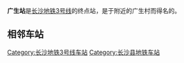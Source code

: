 {{Unreferenced|time=2021-05-11T04:48:55+00:00}}
{{Station Infobox
|Station Name= 广生
|Engname = Guangshen
|linecolour = #{{长沙地铁标志色|M3}}
|Image       =
|ImageTitle  =
|Number      =
|Location    =[[湖南省|湖南省]][[长沙市|长沙市]][[长沙县|长沙县]]
|Line        =[[长沙地铁3号线|长沙地铁3号线]]
|Platform    =1个[[岛式站台|岛式站台]]
|Exit        = 
|Open        = 2020年6月28日
|Linename1 = [[长沙地铁3号线|长沙地铁3号线]]
|start1 =终点站
|pre1 = 
|next1=[[螺丝塘站|螺丝塘]]
|end1 = [[山塘站|山塘]]
}}
'''广生站'''是[[长沙地铁3号线|长沙地铁3号线]]的终点站，是于附近的广生村而得名的。

== 相邻车站 ==
{{start rail box|长沙地铁}}
{{s-line new|system=CSM|line=3|previous=螺丝塘|next=}}
{{end box}}

{{长沙地铁3号线}}
[[Category:长沙地铁3号线车站|Category:长沙地铁3号线车站]]
[[Category:长沙县地铁车站|Category:长沙县地铁车站]]
{{transp-stub}}
